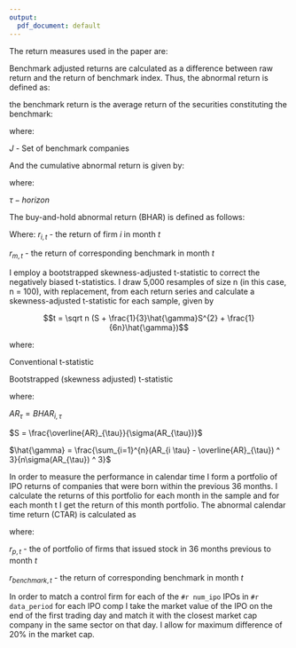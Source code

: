 ```yaml
---
output:
  pdf_document: default
---
```

\section{Returns calculation}

The return measures used in the paper are:

\begin{itemize}
  \item
  Cumulative average adjusted returns (CAR)
  \item
  Buy and hold abnormal returns (BHAR)
  \item
  Calendar time abnormal returns (CTAR)
\end{itemize}


\subsection{CAR}

Benchmark adjusted returns are calculated as a difference between raw return
and the return of benchmark index.
Thus, the abnormal return is defined as:

\begin{equation*}
  ar_{i,t} = r_{i,t} - r_{benchmark,t}
\end{equation*}

the benchmark return is the average return of the securities constituting
the benchmark:

\begin{equation*}
  r_{benchmark,t} = \sum_{j=1}^{J}{r_{j,t}}
\end{equation*}

where:

$J$ - Set of benchmark companies

And the cumulative abnormal return is given by:

\begin{equation*}
  CAR_{i,\tau} = \sum_{t=1}^{\tau}{ar_{i,t}}
\end{equation*}

where:

$\tau - horizon$


\subsection{BHAR}

The buy-and-hold abnormal return (BHAR) is defined as follows:

\begin{equation*}
  BHAR_{i,T} = \left[\prod_{t = 1}^{T}(1 + r_{i,t}) - 1\right] - 
  \frac{1}{J}\sum_{j=1}^{J}{\left[\prod_{t = 1}^{T}(1 + r_{j,t}) - 1\right]}
\end{equation*}

Where:
$r_{i,t}$ - the return of firm $i$ in month $t$

$r_{m,t}$ - the return of corresponding benchmark in month $t$

\subsubsection{Statistical significance}

I employ a bootstrapped skewness-adjusted t-statistic to correct the
negatively biased t-statistics. I draw 5,000 resamples of size
n (in this case, n = 100), with replacement, from each return series
and calculate a skewness-adjusted t-statistic for each sample, given by

$$t = \sqrt n (S + \frac{1}{3}\hat{\gamma}S^{2} + \frac{1}{6n}\hat{\gamma})$$

where:

\begin{equation*}
  S = \frac{\bar{AR}}{\sigma(AR)}
\end{equation*}

\begin{equation*}
  \hat{\gamma} = \frac{\sum_{i = 1}^{n} (AR_{it} - \bar{AR_{t}^{3}})}{n\sigma(AR)^{3}}
\end{equation*}

\subsubsection{Statistical significance}



Conventional t-statistic

\begin{equation*}
  t = \frac{\overline{AR}_{\tau}}{\sigma(AR_{\tau}) / \sqrt n}
\end{equation*}


Bootstrapped (skewness adjusted) t-statistic

\begin{equation*}
  t_{sa} = \sqrt n \left(S + \frac{1}{3} \hat{\gamma} S^{2} + \frac{1}{6n}
  \hat{\gamma} \right)
\end{equation*}

where:

$AR_{\tau} = BHAR_{i,\tau}$

$S = \frac{\overline{AR}_{\tau}}{\sigma(AR_{\tau})}$

$\hat{\gamma} = \frac{\sum_{i=1}^{n}(AR_{i \tau} - \overline{AR}_{\tau}) ^ 3}{n\sigma(AR_{\tau}) ^ 3}$


\subsection{CTAR}

In order to measure the performance in calendar time I form a portfolio of IPO returns of companies that were born within the previous 36 months. I calculate the returns of this portfolio for each month in the sample and for
each month t I get the return of this month portfolio. The abnormal
calendar time return (CTAR) is calculated as 

\begin{equation*}
  CTAR_{t} = \sum_{i = 1}^{p}(r_{i,t} - r_{benchmark,t})
\end{equation*}

where: 

$r_{p,t}$ - the of portfolio of firms that issued stock in 36 months previous
to month $t$

$r_{benchmark,t}$ - the return of corresponding benchmark in month $t$


\subsection{Control firms matching procedure}
In order to match a control firm for each of the `#r num_ipo` IPOs in `#r data_period` for each IPO comp I take the market value of the IPO on the end 
of the first trading day and match it with the closest market cap company in the
same sector on that day. I allow for maximum difference of 20% in the market cap.

